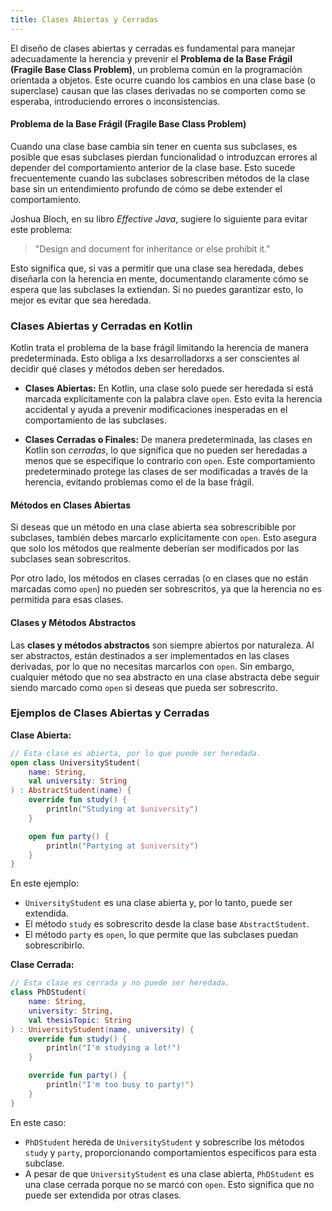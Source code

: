 ```yaml
---
title: Clases Abiertas y Cerradas
---
```



<ReadingTime />

El diseño de clases abiertas y cerradas es fundamental para manejar adecuadamente la herencia y prevenir el **Problema de la Base Frágil (Fragile Base Class Problem)**, un problema común en la programación orientada a objetos. Este ocurre cuando los cambios en una clase base (o superclase) causan que las clases derivadas no se comporten como se esperaba, introduciendo errores o inconsistencias.

#### Problema de la Base Frágil (Fragile Base Class Problem)

Cuando una clase base cambia sin tener en cuenta sus subclases, es posible que esas subclases pierdan funcionalidad o introduzcan errores al depender del comportamiento anterior de la clase base. Esto sucede frecuentemente cuando las subclases sobrescriben métodos de la clase base sin un entendimiento profundo de cómo se debe extender el comportamiento.

Joshua Bloch, en su libro *Effective Java*, sugiere lo siguiente para evitar este problema:

> "Design and document for inheritance or else prohibit it."

Esto significa que, si vas a permitir que una clase sea heredada, debes diseñarla con la herencia en mente, documentando claramente cómo se espera que las subclases la extiendan. Si no puedes garantizar esto, lo mejor es evitar que sea heredada.

### Clases Abiertas y Cerradas en Kotlin

Kotlin trata el problema de la base frágil limitando la herencia de manera predeterminada. Esto obliga a lxs desarrolladorxs a ser conscientes al decidir qué clases y métodos deben ser heredados.

- **Clases Abiertas:** En Kotlin, una clase solo puede ser heredada si está marcada explícitamente con la palabra clave `open`. Esto evita la herencia accidental y ayuda a prevenir modificaciones inesperadas en el comportamiento de las subclases.

- **Clases Cerradas o Finales:** De manera predeterminada, las clases en Kotlin son *cerradas*, lo que significa que no pueden ser heredadas a menos que se especifique lo contrario con `open`. Este comportamiento predeterminado protege las clases de ser modificadas a través de la herencia, evitando problemas como el de la base frágil.

#### Métodos en Clases Abiertas

Si deseas que un método en una clase abierta sea sobrescribible por subclases, también debes marcarlo explícitamente con `open`. Esto asegura que solo los métodos que realmente deberían ser modificados por las subclases sean sobrescritos.

Por otro lado, los métodos en clases cerradas (o en clases que no están marcadas como `open`) no pueden ser sobrescritos, ya que la herencia no es permitida para esas clases.

#### Clases y Métodos Abstractos

Las **clases y métodos abstractos** son siempre abiertos por naturaleza. Al ser abstractos, están destinados a ser implementados en las clases derivadas, por lo que no necesitas marcarlos con `open`. Sin embargo, cualquier método que no sea abstracto en una clase abstracta debe seguir siendo marcado como `open` si deseas que pueda ser sobrescrito.

### Ejemplos de Clases Abiertas y Cerradas

**Clase Abierta:**

```kotlin
// Esta clase es abierta, por lo que puede ser heredada.
open class UniversityStudent(
    name: String,
    val university: String
) : AbstractStudent(name) {
    override fun study() {
        println("Studying at $university")
    }

    open fun party() {
        println("Partying at $university")
    }
}
```

En este ejemplo:
- `UniversityStudent` es una clase abierta y, por lo tanto, puede ser extendida.
- El método `study` es sobrescrito desde la clase base `AbstractStudent`.
- El método `party` es `open`, lo que permite que las subclases puedan sobrescribirlo.

**Clase Cerrada:**

```kotlin
// Esta clase es cerrada y no puede ser heredada.
class PhDStudent(
    name: String,
    university: String,
    val thesisTopic: String
) : UniversityStudent(name, university) {
    override fun study() {
        println("I'm studying a lot!")
    }

    override fun party() {
        println("I'm too busy to party!")
    }
}
```

En este caso:
- `PhDStudent` hereda de `UniversityStudent` y sobrescribe los métodos `study` y `party`, proporcionando comportamientos específicos para esta subclase.
- A pesar de que `UniversityStudent` es una clase abierta, `PhDStudent` es una clase cerrada porque no se marcó con `open`. Esto significa que no puede ser extendida por otras clases.
